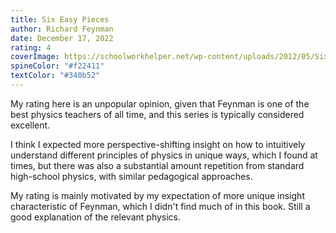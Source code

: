```yaml
---
title: Six Easy Pieces
author: Richard Feynman
date: December 17, 2022
rating: 4
coverImage: https://schoolworkhelper.net/wp-content/uploads/2012/05/Six-Easy-Pieces.jpeg
spineColor: "#f22411"
textColor: "#340b52"
---
```


My rating here is an unpopular opinion, given that Feynman is one of the best physics teachers of all time, and this series is typically considered excellent.

I think I expected more perspective-shifting insight on how to intuitively understand different principles of physics in unique ways, which I found at times, but there was also a substantial amount repetition from standard high-school physics, with similar pedagogical approaches.

My rating is mainly motivated by my expectation of more unique insight characteristic of Feynman, which I didn't find much of in this book. Still a good explanation of the relevant physics.
